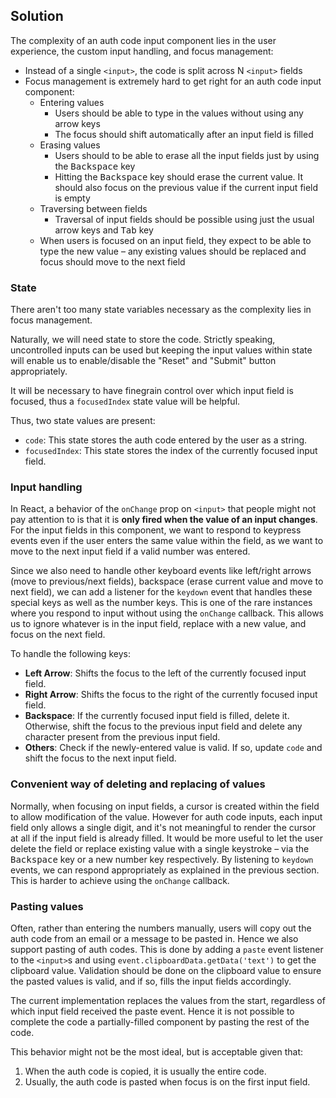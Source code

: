 
## Solution

The complexity of an auth code input component lies in the user experience, the custom input handling, and focus management:

- Instead of a single `<input>`, the code is split across N `<input>` fields
- Focus management is extremely hard to get right for an auth code input component:
  - Entering values
    - Users should be able to type in the values without using any arrow keys
    - The focus should shift automatically after an input field is filled
  - Erasing values
    - Users should to be able to erase all the input fields just by using the <kbd>Backspace</kbd> key
    - Hitting the <kbd>Backspace</kbd> key should erase the current value. It should also focus on the previous value if the current input field is empty
  - Traversing between fields
    - Traversal of input fields should be possible using just the usual arrow keys and <kbd>Tab</kbd> key
  - When users is focused on an input field, they expect to be able to type the new value – any existing values should be replaced and focus should move to the next field

### State

There aren't too many state variables necessary as the complexity lies in focus management.

Naturally, we will need state to store the code. Strictly speaking, uncontrolled inputs can be used but keeping the input values within state will enable us to enable/disable the "Reset" and "Submit" button appropriately.

It will be necessary to have finegrain control over which input field is focused, thus a `focusedIndex` state value will be helpful.

Thus, two state values are present:

- `code`: This state stores the auth code entered by the user as a string.
- `focusedIndex`: This state stores the index of the currently focused input field.

### Input handling

In React, a behavior of the `onChange` prop on `<input>` that people might not pay attention to is that it is **only fired when the value of an input changes**. For the input fields in this component, we want to respond to keypress events even if the user enters the same value within the field, as we want to move to the next input field if a valid number was entered.

Since we also need to handle other keyboard events like left/right arrows (move to previous/next fields), backspace (erase current value and move to next field), we can add a listener for the `keydown` event that handles these special keys as well as the number keys. This is one of the rare instances where you respond to input without using the `onChange` callback. This allows us to ignore whatever is in the input field, replace with a new value, and focus on the next field.

To handle the following keys:

- **Left Arrow**: Shifts the focus to the left of the currently focused input field.
- **Right Arrow**: Shifts the focus to the right of the currently focused input field.
- **Backspace**: If the currently focused input field is filled, delete it. Otherwise, shift the focus to the previous input field and delete any character present from the previous input field.
- **Others**: Check if the newly-entered value is valid. If so, update `code` and shift the focus to the next input field.

### Convenient way of deleting and replacing of values

Normally, when focusing on input fields, a cursor is created within the field to allow modification of the value. However for auth code inputs, each input field only allows a single digit, and it's not meaningful to render the cursor at all if the input field is already filled. It would be more useful to let the user delete the field or replace existing value with a single keystroke – via the <kbd>Backspace</kbd> key or a new number key respectively. By listening to `keydown` events, we can respond appropriately as explained in the previous section. This is harder to achieve using the `onChange` callback.

### Pasting values

Often, rather than entering the numbers manually, users will copy out the auth code from an email or a message to be pasted in. Hence we also support pasting of auth codes. This is done by adding a `paste` event listener to the `<input>`s and using `event.clipboardData.getData('text')` to get the clipboard value. Validation should be done on the clipboard value to ensure the pasted values is valid, and if so, fills the input fields accordingly.

The current implementation replaces the values from the start, regardless of which input field received the paste event. Hence it is not possible to complete the code a partially-filled component by pasting the rest of the code.

This behavior might not be the most ideal, but is acceptable given that:

1. When the auth code is copied, it is usually the entire code.
2. Usually, the auth code is pasted when focus is on the first input field.

<TestCases />
<A11y />
